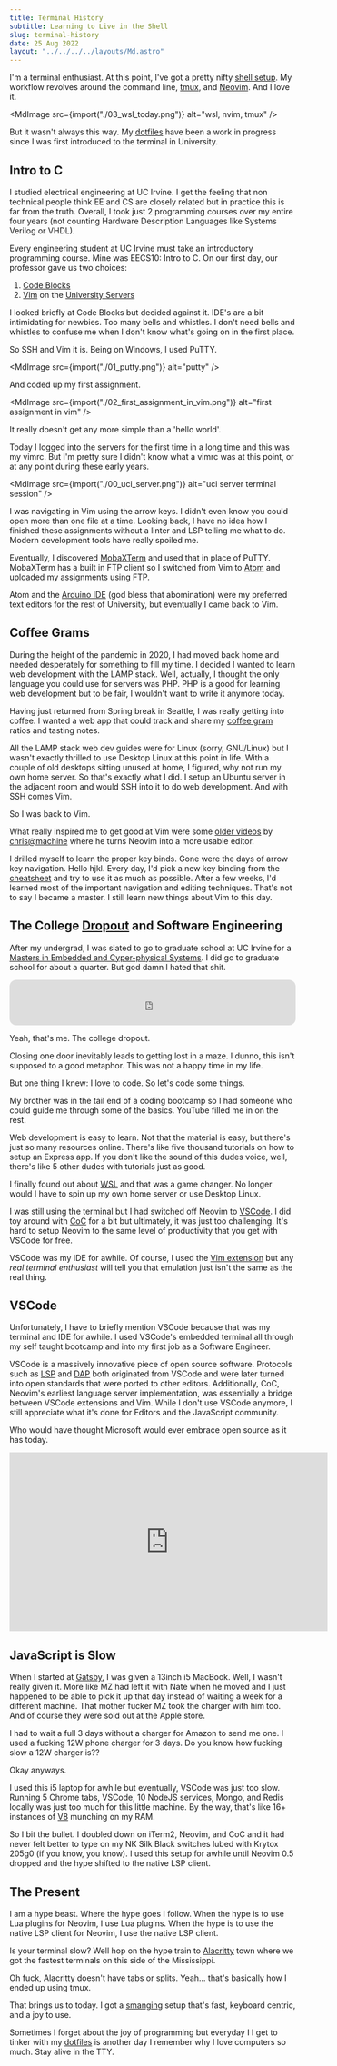 ```yaml
---
title: Terminal History
subtitle: Learning to Live in the Shell
slug: terminal-history
date: 25 Aug 2022
layout: "../../../../layouts/Md.astro"
---
```



I'm a terminal enthusiast.
At this point, I've got a pretty nifty [shell setup](https://github.com/ec965/dotfiles).
My workflow revolves around the command line, [tmux](https://github.com/tmux/tmux), and [Neovim](https://neovim.io/).
And I love it.

<MdImage src={import("./03_wsl_today.png")} alt="wsl, nvim, tmux" />

But it wasn't always this way.
My [dotfiles](https://github.com/ec965/dotfiles) have been a work in progress since I was first introduced to the terminal in University.

## Intro to C

I studied electrical engineering at UC Irvine.
I get the feeling that non technical people think EE and CS are closely related but in practice this is far from the truth.
Overall, I took just 2 programming courses over my entire four years (not counting Hardware Description Languages like Systems Verilog or VHDL).

Every engineering student at UC Irvine must take an introductory programming course.
Mine was EECS10: Intro to C.
On our first day, our professor gave us two choices:

1. [Code Blocks](https://www.codeblocks.org/)
2. [Vim](https://www.vim.org/) on the [University Servers](http://eecs.uci.edu/)

I looked briefly at Code Blocks but decided against it.
IDE's are a bit intimidating for newbies.
Too many bells and whistles.
I don't need bells and whistles to confuse me when I don't know what's going on in the first place.

So SSH and Vim it is.
Being on Windows, I used PuTTY.

<MdImage src={import("./01_putty.png")} alt="putty" />

And coded up my first assignment.

<MdImage
  src={import("./02_first_assignment_in_vim.png")}
  alt="first assignment in vim"
/>

It really doesn't get any more simple than a 'hello world'.

Today I logged into the servers for the first time in a long time and this was my vimrc.
But I'm pretty sure I didn't know what a vimrc was at this point, or at any point during these early years.

<MdImage
  src={import("./00_uci_server.png")}
  alt="uci server terminal session"
/>

I was navigating in Vim using the arrow keys.
I didn't even know you could open more than one file at a time.
Looking back, I have no idea how I finished these assignments without a linter and LSP telling me what to do.
Modern development tools have really spoiled me.

Eventually, I discovered [MobaXTerm](https://mobaxterm.mobatek.net/) and used that in place of PuTTY.
MobaXTerm has a built in FTP client so I switched from Vim to [Atom](https://atom.io/) and uploaded my assignments using FTP.

Atom and the [Arduino IDE](https://www.arduino.cc/en/software) (god bless that abomination)
were my preferred text editors for the rest of University, but eventually I came back to Vim.

## Coffee Grams

During the height of the pandemic in 2020, I had moved back home and needed desperately for something to fill my time.
I decided I wanted to learn web development with the LAMP stack.
Well, actually, I thought the only language you could use for servers was PHP.
PHP is a good for learning web development but to be fair, I wouldn't want to write it anymore today.

Having just returned from Spring break in Seattle, I was really getting into coffee.
I wanted a web app that could track and share my [coffee gram](/blog/2020/coffeegrams/) ratios and tasting notes.

All the LAMP stack web dev guides were for Linux (sorry, GNU/Linux) but I wasn't exactly thrilled to use Desktop Linux at this point in life.
With a couple of old desktops sitting unused at home, I figured, why not run my own home server.
So that's exactly what I did.
I setup an Ubuntu server in the adjacent room and would SSH into it to do web development.
And with SSH comes Vim.

So I was back to Vim.

What really inspired me to get good at Vim were some
[older videos](https://youtu.be/gZCXaF-Lmco) by [chris@machine](https://www.youtube.com/c/ChrisAtMachine)
where he turns Neovim into a more usable editor.

I drilled myself to learn the proper key binds.
Gone were the days of arrow key navigation.
Hello hjkl.
Every day, I'd pick a new key binding from the [cheatsheet](https://vim.rtorr.com/) and try to use it as much as possible.
After a few weeks, I'd learned most of the important navigation and editing techniques.
That's not to say I became a master.
I still learn new things about Vim to this day.

## The College [Dropout](https://github.com/ec965/dropout-numpad) and Software Engineering

After my undergrad, I was slated to go to graduate school at UC Irvine for a
[Masters in Embedded and Cyper-physical Systems](https://mecps.uci.edu/).
I did go to graduate school for about a quarter.
But god damn I hated that shit.

<iframe
  style="border-radius:12px"
  src="https://open.spotify.com/embed/album/4Uv86qWpGTxf7fU7lG5X6F?utm_source=generator"
  width="100%"
  height="80"
  frameBorder="0"
  allowfullscreen=""
  allow="autoplay; clipboard-write; encrypted-media; fullscreen; picture-in-picture"
></iframe>

Yeah, that's me.
The college dropout.

Closing one door inevitably leads to getting lost in a maze.
I dunno, this isn't supposed to a good metaphor.
This was not a happy time in my life.

But one thing I knew: I love to code.
So let's code some things.

My brother was in the tail end of a coding bootcamp so I had someone who could guide me through some of the basics.
YouTube filled me in on the rest.

Web development is easy to learn.
Not that the material is easy, but there's just so many resources online.
There's like five thousand tutorials on how to setup an Express app.
If you don't like the sound of this dudes voice, well, there's like 5 other dudes with tutorials just as good.

I finally found out about [WSL](https://docs.microsoft.com/en-us/windows/wsl/about) and that was a game changer.
No longer would I have to spin up my own home server or use Desktop Linux.

I was still using the terminal but I had switched off Neovim to [VSCode](https://code.visualstudio.com/).
I did toy around with [CoC](https://github.com/neoclide/coc.nvim) for a bit but ultimately, it was just too challenging.
It's hard to setup Neovim to the same level of productivity that you get with VSCode for free.

VSCode was my IDE for awhile. Of course, I used the [Vim extension](https://marketplace.visualstudio.com/items?itemName=vscodevim.vim) but any _real terminal enthusiast_ will tell you that emulation just isn't the same as the real thing.

## VSCode

Unfortunately, I have to briefly mention VSCode because that was my terminal and IDE for awhile.
I used VSCode's embedded terminal all through my self taught bootcamp and into my first job as a Software Engineer.

VSCode is a massively innovative piece of open source software.
Protocols such as [LSP](https://microsoft.github.io/language-server-protocol/) and
[DAP](https://microsoft.github.io/debug-adapter-protocol/) both originated from VSCode and were later
turned into open standards that were ported to other editors.
Additionally, CoC, Neovim's earliest language server implementation, was essentially a bridge between VSCode extensions and Vim.
While I don't use VSCode anymore, I still appreciate what it's done for Editors and the JavaScript community.

Who would have thought Microsoft would ever embrace open source as it has today.

<iframe
  width="560"
  height="315"
  src="https://www.youtube.com/embed/Vhh_GeBPOhs"
  title="YouTube video player"
  frameborder="0"
  allow="accelerometer; autoplay; clipboard-write; encrypted-media; gyroscope; picture-in-picture"
  allowfullscreen
></iframe>

## JavaScript is Slow

When I started at [Gatsby](https://gatsby.events), I was given a 13inch i5 MacBook.
Well, I wasn't really given it.
More like MZ had left it with Nate when he moved and
I just happened to be able to pick it up that day instead of waiting a week for a different machine.
That mother fucker MZ took the charger with him too.
And of course they were sold out at the Apple store.

I had to wait a full 3 days without a charger for Amazon to send me one.
I used a fucking 12W phone charger for 3 days.
Do you know how fucking slow a 12W charger is??

Okay anyways.

I used this i5 laptop for awhile but eventually, VSCode was just too slow.
Running 5 Chrome tabs, VSCode, 10 NodeJS services, Mongo, and Redis locally was just too much for this little machine.
By the way, that's like 16+ instances of [V8](https://v8.dev/) munching on my RAM.

So I bit the bullet.
I doubled down on iTerm2, Neovim, and CoC and it had never felt better to type
on my NK Silk Black switches lubed with Krytox 205g0 (if you know, you know).
I used this setup for awhile until Neovim 0.5 dropped and the hype shifted to the native LSP client.

## The Present

I am a hype beast.
Where the hype goes I follow.
When the hype is to use Lua plugins for Neovim, I use Lua plugins.
When the hype is to use the native LSP client for Neovim, I use the native LSP client.

Is your terminal slow?
Well hop on the hype train to [Alacritty](https://alacritty.org/) town where we got the fastest terminals on this side of the Mississippi.

Oh fuck, Alacritty doesn't have tabs or splits.
Yeah... that's basically how I ended up using tmux.

That brings us to today.
I got a [smanging](https://www.youtube.com/watch?v=xt5ghXdq6Z0) setup that's fast, keyboard centric, and a joy to use.

Sometimes I forget about the joy of programming but everyday I
I get to tinker with my [dotfiles](https://github.com/ec965/dotfiles) is another day I remember why I love computers so much.
Stay alive in the TTY.
